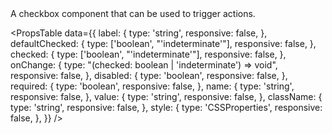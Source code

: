 
<Meta of={CheckboxStories} />

<Unstyled>

<Title type="h1">Checkbox</Title>
<Text>A checkbox component that can be used to trigger actions.</Text>

<Canvas of={CheckboxStories.Primary} />

<Source of={CheckboxStories.Primary} dark />

<Title type="h2" style={{ marginBottom: '16px' }}>
  API reference
</Title>

<PropsTable
  data={{
    label: {
      type: 'string',
      responsive: false,
    },
    defaultChecked: {
      type: ['boolean', "'indeterminate'"],
      responsive: false,
    },
    checked: {
      type: ['boolean', "'indeterminate'"],
      responsive: false,
    },
    onChange: {
      type: "(checked: boolean | 'indeterminate') => void",
      responsive: false,
    },
    disabled: {
      type: 'boolean',
      responsive: false,
    },
    required: {
      type: 'boolean',
      responsive: false,
    },
    name: {
      type: 'string',
      responsive: false,
    },
    value: {
      type: 'string',
      responsive: false,
    },
    className: {
      type: 'string',
      responsive: false,
    },
    style: {
      type: 'CSSProperties',
      responsive: false,
    },
  }}
/>

</Unstyled>
